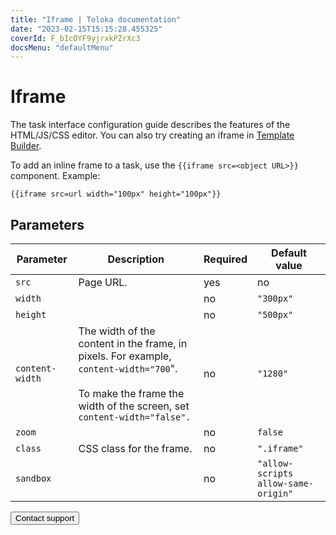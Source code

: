 ```yaml
---
title: "Iframe | Toloka documentation"
date: "2023-02-15T15:15:28.455325"
coverId: F_bIcOYF9yjrxkPZrXc3
docsMenu: "defaultMenu"
---
```



# Iframe

<Note mode="note" title="Note">

The task interface configuration guide describes the features of the HTML/JS/CSS editor. You can also try creating an iframe in [Template Builder](/docs/template-builder/reference/view.iframe).

</Note>

To add an inline frame to a task, use the `{{iframe src=<object URL>}}` component. Example:

```plaintext
{{iframe src=url width="100px" height="100px"}}
```

## Parameters

**Parameter**|**Description**|**Required**|**Default value**
----- | ----- | ----- | -----
`src`| Page URL. | yes | no
`width`| <IframeTable1/>| no | `"300px"`
`height`| <IframeTable2/>| no | `"500px"`
`content-width`| The width of the content in the frame, in pixels. For example, `content-width="700`".<br/><br/>To make the frame the width of the screen, set `content-width="false".` | no | `"1280"`
`zoom`| <IframeTable3/>| no | `false`
`class`| CSS class for the frame. | no | `".iframe"`
`sandbox`| <IframeTable4/>| no | `"allow-scripts allow-same-origin"`

<Button themeColor="light" view="default" size="l" type="link" url="/docs/guide/troubleshooting/support?form-source=guide-t-components-iframe">Contact support</Button>
